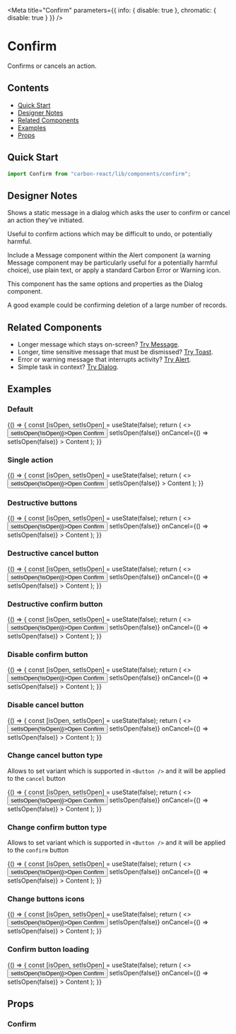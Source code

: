 

<Meta
  title="Confirm"
  parameters={{ info: { disable: true }, chromatic: { disable: true } }}
/>

# Confirm

Confirms or cancels an action.

## Contents

- [Quick Start](#quick-start)
- [Designer Notes](#designer-notes)
- [Related Components](#related-components)
- [Examples](#examples)
- [Props](#props)

## Quick Start

```javascript
import Confirm from "carbon-react/lib/components/confirm";
```

## Designer Notes

Shows a static message in a dialog which asks the user to confirm or cancel an action they’ve initiated.

Useful to confirm actions which may be difficult to undo, or potentially harmful.

Include a Message component within the Alert component (a warning Message component may be particularly useful for a potentially harmful choice), use plain text, or apply a standard Carbon Error or Warning icon.

This component has the same options and properties as the Dialog component.

A good example could be confirming deletion of a large number of records.

## Related Components

- Longer message which stays on-screen? [Try Message](/?path=/docs/message--default-story "Message").
- Longer, time sensitive message that must be dismissed? [Try Toast](/?path=/docs/toast--default-story "Toast").
- Error or warning message that interrupts activity? [Try Alert](/?path=/docs/alert--default-story "Alert").
- Simple task in context? [Try Dialog](/?path=/docs/dialog--default-story "Dialog").

## Examples

### Default

<Canvas>
  <Story name="default">
    {() => {
      const [isOpen, setIsOpen] = useState(false);
      return (
        <>
          <Button onClick={() => setIsOpen(!isOpen)}>Open Confirm</Button>
          <Confirm
            cancelButtonDestructive
            title="Are you sure?"
            subtitle="Subtitle"
            open={isOpen}
            onConfirm={() => setIsOpen(false)}
            onCancel={() => setIsOpen(false)}
          >
            Content
          </Confirm>
        </>
      );
    }}
  </Story>
</Canvas>

### Single action

<Canvas>
  <Story name="single action">
    {() => {
      const [isOpen, setIsOpen] = useState(false);
      return (
        <>
          <Button onClick={() => setIsOpen(!isOpen)}>Open Confirm</Button>
          <Confirm
            title="Are you sure?"
            subtitle="Subtitle"
            open={isOpen}
            onConfirm={() => setIsOpen(false)}
          >
            Content
          </Confirm>
        </>
      );
    }}
  </Story>
</Canvas>

### Destructive buttons

<Canvas>
  <Story name="destructive">
    {() => {
      const [isOpen, setIsOpen] = useState(false);
      return (
        <>
          <Button onClick={() => setIsOpen(!isOpen)}>Open Confirm</Button>
          <Confirm
            title="Are you sure?"
            subtitle="Subtitle"
            destructive
            cancelButtonType="tertiary"
            open={isOpen}
            onConfirm={() => setIsOpen(false)}
            onCancel={() => setIsOpen(false)}
          >
            Content
          </Confirm>
        </>
      );
    }}
  </Story>
</Canvas>

### Destructive cancel button

<Canvas>
  <Story name="cancelButtonDestructive">
    {() => {
      const [isOpen, setIsOpen] = useState(false);
      return (
        <>
          <Button onClick={() => setIsOpen(!isOpen)}>Open Confirm</Button>
          <Confirm
            title="Are you sure?"
            subtitle="Subtitle"
            cancelButtonDestructive
            open={isOpen}
            onConfirm={() => setIsOpen(false)}
            onCancel={() => setIsOpen(false)}
          >
            Content
          </Confirm>
        </>
      );
    }}
  </Story>
</Canvas>

### Destructive confirm button

<Canvas>
  <Story name="confirmButtonDestructive">
    {() => {
      const [isOpen, setIsOpen] = useState(false);
      return (
        <>
          <Button onClick={() => setIsOpen(!isOpen)}>Open Confirm</Button>
          <Confirm
            title="Are you sure?"
            subtitle="Subtitle"
            confirmButtonDestructive
            open={isOpen}
            onConfirm={() => setIsOpen(false)}
            onCancel={() => setIsOpen(false)}
          >
            Content
          </Confirm>
        </>
      );
    }}
  </Story>
</Canvas>

### Disable confirm button

<Canvas>
  <Story name="disableConfirm">
    {() => {
      const [isOpen, setIsOpen] = useState(false);
      return (
        <>
          <Button onClick={() => setIsOpen(!isOpen)}>Open Confirm</Button>
          <Confirm
            title="Are you sure?"
            subtitle="Subtitle"
            confirmButtonDestructive
            cancelButtonDestructive
            disableConfirm
            open={isOpen}
            onConfirm={() => setIsOpen(false)}
            onCancel={() => setIsOpen(false)}
          >
            Content
          </Confirm>
        </>
      );
    }}
  </Story>
</Canvas>

### Disable cancel button

<Canvas>
  <Story name="disableCancel">
    {() => {
      const [isOpen, setIsOpen] = useState(false);
      return (
        <>
          <Button onClick={() => setIsOpen(!isOpen)}>Open Confirm</Button>
          <Confirm
            title="Are you sure?"
            subtitle="Subtitle"
            showCloseIcon
            disableCancel
            open={isOpen}
            onConfirm={() => setIsOpen(false)}
            onCancel={() => setIsOpen(false)}
          >
            Content
          </Confirm>
        </>
      );
    }}
  </Story>
</Canvas>

### Change cancel button type

Allows to set variant which is supported in `<Button />` and it will be applied to the `cancel` button

<Canvas>
  <Story name="cancelButtonType">
    {() => {
      const [isOpen, setIsOpen] = useState(false);
      return (
        <>
          <Button onClick={() => setIsOpen(!isOpen)}>Open Confirm</Button>
          <Confirm
            title="Are you sure?"
            subtitle="Subtitle"
            cancelButtonType="tertiary"
            open={isOpen}
            onConfirm={() => setIsOpen(false)}
            onCancel={() => setIsOpen(false)}
          >
            Content
          </Confirm>
        </>
      );
    }}
  </Story>
</Canvas>

### Change confirm button type

Allows to set variant which is supported in `<Button />` and it will be applied to the `confirm` button

<Canvas>
  <Story name="confirmButtonType">
    {() => {
      const [isOpen, setIsOpen] = useState(false);
      return (
        <>
          <Button onClick={() => setIsOpen(!isOpen)}>Open Confirm</Button>
          <Confirm
            title="Are you sure?"
            subtitle="Subtitle"
            confirmButtonType="tertiary"
            open={isOpen}
            onConfirm={() => setIsOpen(false)}
            onCancel={() => setIsOpen(false)}
          >
            Content
          </Confirm>
        </>
      );
    }}
  </Story>
</Canvas>

### Change buttons icons

<Canvas>
  <Story name="buttonsIcons">
    {() => {
      const [isOpen, setIsOpen] = useState(false);
      return (
        <>
          <Button onClick={() => setIsOpen(!isOpen)}>Open Confirm</Button>
          <Confirm
            title="Are you sure?"
            subtitle="Subtitle"
            confirmButtonIconType="save"
            confirmButtonIconPosition="after"
            cancelButtonIconType="bin"
            open={isOpen}
            onConfirm={() => setIsOpen(false)}
            onCancel={() => setIsOpen(false)}
          >
            Content
          </Confirm>
        </>
      );
    }}
  </Story>
</Canvas>

### Confirm button loading

<Canvas>
  <Story name="isLoadingConfirm">
    {() => {
      const [isOpen, setIsOpen] = useState(false);
      return (
        <>
          <Button onClick={() => setIsOpen(!isOpen)}>Open Confirm</Button>
          <Confirm
            title="Are you sure?"
            subtitle="Subtitle"
            isLoadingConfirm
            open={isOpen}
            onConfirm={() => setIsOpen(false)}
            onCancel={() => setIsOpen(false)}
          >
            Content
          </Confirm>
        </>
      );
    }}
  </Story>
</Canvas>

## Props

### Confirm

<ArgsTable of={Confirm} />
